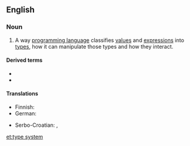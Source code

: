 ==English==
{{wikipedia}}

===Noun===
{{en-noun}}

# {{label|en|computing}} A way [[programming language]] classifies [[value]]s and [[expression]]s into [[data type|types]], how it can manipulate those types and how they interact.

====Derived terms====
* {{l|en|nominative type system}}
* {{l|en|unified type system}}

====Translations====
{{trans-top|type system of a programming language}}
* Finnish: {{t|fi|tyyppijärjestelmä}}
* German: {{t|de|Typsystem|n}}
{{trans-mid}}
* Serbo-Croatian: {{t|sh|sustav tipova|m}}, {{t|sh|sustav obilježja|m}}
{{trans-bottom}}

[[et:type system]]